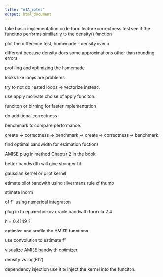 ```yaml
---
title: "A1A_notes"
output: html_document
---
```


take basic implementation code form lecture
correctness test
see if the funcitno performs similiarily to the density() function

plot the difference test, homemade - density over x

different because density does some approximations other than rounding errors

profiling and optimizing the homemade

looks like loops are problems

try to not do nested loops -> vectorize instead.

use apply motivate choise of apply funciton.

funciton or binning for faster implementation

do additional correctness

benchmark to compare performance.

create -> correctness -> benchmark -> create -> correctness -> benchmark


find optimal bandwidth for estimation fuctions

AMISE plug in method
Chapter 2 in the book

better bandwidth will give stronger fit

gaussian kernel or pilot kernel


etimate pilot bandwith using silvermans rule of thumb

stimate lnorm

of f'' using numerical integration
 
plug in to epanechnikov oracle bandwith formula 2.4
 
 
h = 0.4149 ?
 
optimize and profile the AMISE functions
 
use convolution to estimate f''
 
 
visualize AMISE bandwith optimizer.
 
density vs log(F12) 
 
dependency injection use it to inject the kernel into the funciton.  
